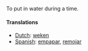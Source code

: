 To put in water during a time.
====Translations====
*[[Dutch]]: [[weken]]
*[[Spanish]]: [[empapar]], [[remojar]]